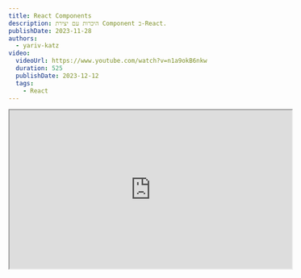 ```yaml
---
title: React Components
description: היכרות עם יצירת Component ב-React.
publishDate: 2023-11-28
authors:
  - yariv-katz
video:
  videoUrl: https://www.youtube.com/watch?v=n1a9okB6nkw
  duration: 525
  publishDate: 2023-12-12
  tags:    
    - React
---
```



<div class="not-content flex">
	<iframe
		class="mx-auto mb-10"
		width="560"
		height="315"
		src="https://www.youtube.com/embed/n1a9okB6nkw?si=5Xl1mcQ36GjX6Thq"
		title="React Components - video"
		allow="accelerometer; clipboard-write; encrypted-media; gyroscope; picture-in-picture; web-share"
		allowFullScreen
		loading="lazy"
		referrerPolicy="strict-origin-when-cross-origin"
		aria-label="React Components - video"
		aria-describedby="iframe-video-description"
	/>
</div>
<span id="iframe-video-description" class="sr-only">
This video provides an introduction to creating components in React, explaining the concept of components, how to create them, and their role in building user interfaces with practical examples.
</span>

[React](https://react.dev/) הוא ספרייה פשוטה שמטרתה העיקרית היא לתת לך כלים ליצירת UI Component. UI Component מייצג חלק מממשק המשתמש שלך. בואו נקח את התמונה הזו של דף הבית של אקדמיז כדוגמה:

![homepage](https://github.com/ywarezk/academeez/blob/main/content/en/course/react/component/homepage.png?raw=true)

אם נרצה ליצור את דף הבית הזה באמצעות React, נוכל ליצור קומפוננטה עבור **Header**, קומפוננטה עבור כרטיסי השיעורים, ובגדול ליצור קומפוננטות ui שונות שיחד יבנו את המסך הזה.  

אחרי שיוצרים קומפוננטה עם React, הקומפוננטה הזו הופכת לתג חדש (אנחנו משתמשים בתחביר דומה ל-HTML שנקרא JSX - נדבר על זה יותר מאוחר בקורס), אז אם יצרת קומפוננטה עבור **Header**, תוכל כעת להשתמש בקומפוננטה הזו על ידי שימוש בתג `<Header />`.

## קומפוננטה ב-React היא פונקציה

קומפוננטה ב-React מיוצגת על ידי פונקציה שבדרך כלל מחזירה תחביר שדומה ל - HTML שנקרא JSX שמתאר איך הקומפוננטה צריכה להיראות. בואו נסתכל על קומפוננטה פשוטה שתציג כפתור:

```javascript
function MyButton() {
	return <button>Click Me</button>
}
```

## תרגיל - הקומפוננטה הראשונה שלך

שיעור ראשון וכבר תכתוב את הקומפוננטה הראשונה שלך ב-React. אין צורך להתקין כלום, תוכלו לכתוב את הפתרון של התרגיל כאן באתר.
צרו קומפוננטה שתציג טופס התחברות עם 2 קלטים - שם משתמש וסיסמה, וכפתור לשליחת הטופס.
יש פתרון לתרגיל מתחת כדי שתוכלו לראות את התוצאה.
הטופס לא עושה שום דבר עם הקלט והוא צריך לטפל רק בתצוגה של הטופס.

<div className="mt-5 not-content" dir="ltr">
<Sandpack 
	client:load
	files={{
		"App.js": {			
			code: `export default function Login() {
  return (
		<h1>Write your solution here</h1>
  )
}`
		}
	}}
	template="react" 
/>
</div>

## פתרון

<div className="mt-5 not-content" dir="ltr">
<Sandpack 
	client:load
	files={{
		"App.js": {
			readOnly: true,
			code: `export default function Login() {
  return (
		<form>
			<div>
				<label>Username</label>
				<input type="text" />
			</div>
			<div>
				<label>Password</label>
				<input type="password" />
			</div>
			<div>
				<button type="submit">Login</button>
			</div>
		</form>
	)
}`
		}
	}}
	
	
	template="react" 
/>
</div>

## סיכום

המהות של React היא לתת לך API קל ליצירת קומפוננטות UI נפרדות. קומפוננטה היא פונקציה שמחזירה תחביר JSX (דומה ל-HTML) שמתאר איך הקומפוננטה צריכה להיראות.  
ראיתם כמה קל ליצור את הקומפוננטה הראשונה שלכם ב-React
